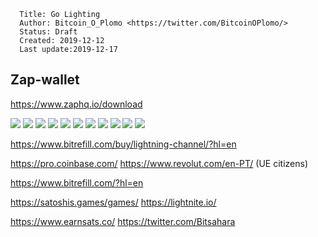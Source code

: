 <pre>
  Title: Go Lighting 
  Author: Bitcoin_O_Plomo <https://twitter.com/BitcoinOPlomo/>
  Status: Draft
  Created: 2019-12-12
  Last update:2019-12-17
</pre>

==Zap-wallet==

https://www.zaphq.io/download

<img src=https://i.imgur.com/J35paX1.png></img>
<img src=https://i.imgur.com/m3V7AlR.png></img>
<img src=https://i.imgur.com/GSmnANu.png></img>
<img src=https://i.imgur.com/NdSPlBb.png></img>
<img src=https://i.imgur.com/kdN549R.png></img>
<img src=https://i.imgur.com/KXZ9YQV.png></img>
<img src=https://i.imgur.com/1OA595n.png></img>
<img src=https://i.imgur.com/XEI1hXP.png></img>
<img src=https://i.imgur.com/tluaCxF.png></img>
<img src=https://i.imgur.com/vKoLXpu.png></img>
<img src=https://i.imgur.com/N9Dms6V.png></img>

https://www.bitrefill.com/buy/lightning-channel/?hl=en

https://pro.coinbase.com/
https://www.revolut.com/en-PT/  (UE citizens)

https://www.bitrefill.com/?hl=en

https://satoshis.games/games/
https://lightnite.io/

https://www.earnsats.co/
https://twitter.com/Bitsahara

<!--
'''Example''':
<pre>
81e05e3258b92637d75747096aa76464bc12223e0081cc03ee1736a16ed05764 *VirtualBox-6.0.8-130520-Win.exe
</pre>
 -->
